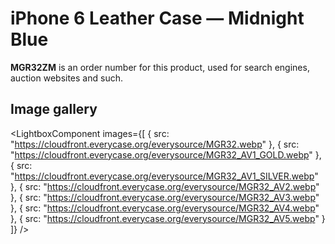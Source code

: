 
# iPhone 6 Leather Case — Midnight Blue

<Callout type='info' emoji='👉🏻'>**MGR32ZM** is an order number for this product, used for search engines, auction websites and such.</Callout>

## Image gallery

<LightboxComponent
    images={[
      {
        src: "https://cloudfront.everycase.org/everysource/MGR32.webp"
      },
      {
        src: "https://cloudfront.everycase.org/everysource/MGR32_AV1_GOLD.webp"
      },
      {
        src: "https://cloudfront.everycase.org/everysource/MGR32_AV1_SILVER.webp"
      },
      {
        src: "https://cloudfront.everycase.org/everysource/MGR32_AV2.webp"
      },
      {
        src: "https://cloudfront.everycase.org/everysource/MGR32_AV3.webp"
      },
      {
        src: "https://cloudfront.everycase.org/everysource/MGR32_AV4.webp"
      },
      {
        src: "https://cloudfront.everycase.org/everysource/MGR32_AV5.webp"
      }
    ]}
  />
